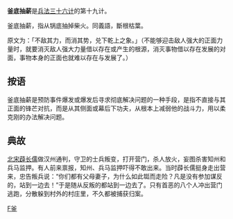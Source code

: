 {{unreferenced|time=2020-07-18}}
'''釜底抽薪'''是[[兵法|兵法]][[三十六计|三十六计]]的第十九计。

釜底抽薪，指从锅底抽掉柴火。同義語，斷根枯葉。

原文为：「不敌其力，而消其势，兑下乾上之象。」（不能够迎击敌人强大的正面力量时，就要消灭敌人强大力量借以存在或产生的根源，消灭事物借以存在发展的对面，事物本身的正面也就难以存在与发展了。）

== 按语 ==
釜底抽薪是预防事件爆发或爆发后寻求彻底解决问题的一种手段，是指不直接与其正面的锋芒对抗，而是从其侧面或幕后下功夫，从根本上减弱他的战斗力，用以柔克刚的办法解决问题。

== 典故 ==
[[北宋|北宋]][[薜长儒|薜长儒]]做汉州通判，守卫的士兵叛变，打开营门，杀人放火，妄图杀害知州和兵马监押。有人前来禀报，知州、兵马监押吓得不敢出来。当时薜长儒挺身走出营来，忠告叛兵说：“你们都有父母妻子，为什么如此铤而走险？凡是没有参加谋反的，站到一边去！”于是随从反叛的都站到一边去了。只有首恶的八个人冲出营门逃跑，分散躲到村外的村庄里，不久都被捕获归案。

{{三十六计}}

[[Category:成语|F釜]]